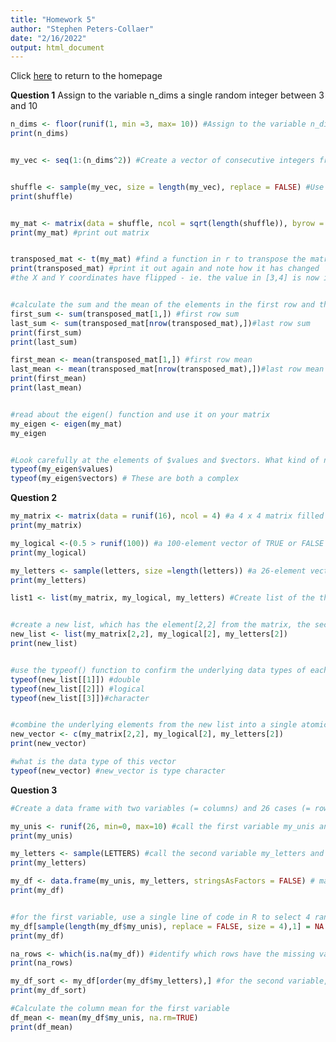 ```yaml
---
title: "Homework 5"
author: "Stephen Peters-Collaer"
date: "2/16/2022"
output: html_document
---
```

Click [here](index.html) to return to the homepage

**Question 1**
Assign to the variable n_dims a single random integer between 3 and 10
```r
n_dims <- floor(runif(1, min =3, max= 10)) #Assign to the variable n_dims a single random integer between 3 and 10.
print(n_dims)


my_vec <- seq(1:(n_dims^2)) #Create a vector of consecutive integers from 1 to n_dims^2


shuffle <- sample(my_vec, size = length(my_vec), replace = FALSE) #Use the sample function to randomly reshuffle these values
print(shuffle)


my_mat <- matrix(data = shuffle, ncol = sqrt(length(shuffle)), byrow = TRUE) #create a square matrix with these elements
print(my_mat) #print out matrix


transposed_mat <- t(my_mat) #find a function in r to transpose the matrix
print(transposed_mat) #print it out again and note how it has changed
#the X and Y coordinates have flipped - ie. the value in [3,4] is now in [4,3]


#calculate the sum and the mean of the elements in the first row and the last row.
first_sum <- sum(transposed_mat[1,]) #first row sum
last_sum <- sum(transposed_mat[nrow(transposed_mat),])#last row sum
print(first_sum)
print(last_sum)

first_mean <- mean(transposed_mat[1,]) #first row mean
last_mean <- mean(transposed_mat[nrow(transposed_mat),])#last row mean
print(first_mean)
print(last_mean)


#read about the eigen() function and use it on your matrix
my_eigen <- eigen(my_mat)
my_eigen


#Look carefully at the elements of $values and $vectors. What kind of numbers are these?
typeof(my_eigen$values) 
typeof(my_eigen$vectors) # These are both a complex


```

**Question 2**
```r
my_matrix <- matrix(data = runif(16), ncol = 4) #a 4 x 4 matrix filled with random uniform values
print(my_matrix)

my_logical <-(0.5 > runif(100)) #a 100-element vector of TRUE or FALSE values
print(my_logical)

my_letters <- sample(letters, size =length(letters)) #a 26-element vector of all the lower-case letters in random order
print(my_letters)

list1 <- list(my_matrix, my_logical, my_letters) #Create list of the three elements


#create a new list, which has the element[2,2] from the matrix, the second element of the logical vector, and the second element of the letters vector
new_list <- list(my_matrix[2,2], my_logical[2], my_letters[2])
print(new_list)


#use the typeof() function to confirm the underlying data types of each component in this list
typeof(new_list[[1]]) #double
typeof(new_list[[2]]) #logical
typeof(new_list[[3]])#character


#combine the underlying elements from the new list into a single atomic vector with the c() function
new_vector <- c(my_matrix[2,2], my_logical[2], my_letters[2])
print(new_vector)

#what is the data type of this vector
typeof(new_vector) #new_vector is type character

```


**Question 3**
```r
#Create a data frame with two variables (= columns) and 26 cases (= rows)

my_unis <- runif(26, min=0, max=10) #call the first variable my_unis and fill it with 26 random uniform values from 0 to 10
print(my_unis)

my_letters <- sample(LETTERS) #call the second variable my_letters and fill it with 26 capital letters in random order
print(my_letters)

my_df <- data.frame(my_unis, my_letters, stringsAsFactors = FALSE) # make df with the above variabls
print(my_df)


#for the first variable, use a single line of code in R to select 4 random rows and replace the numerical values in those rows with NA
my_df[sample(length(my_df$my_unis), replace = FALSE, size = 4),1] = NA
print(my_df)

na_rows <- which(is.na(my_df)) #identify which rows have the missing values
print(na_rows)

my_df_sort <- my_df[order(my_df$my_letters),] #for the second variable, sort it in alphabetical order
print(my_df_sort)

#Calculate the column mean for the first variable
df_mean <- mean(my_df$my_unis, na.rm=TRUE)
print(df_mean)

```

